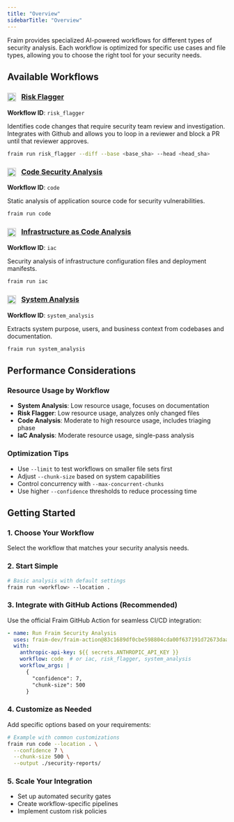 ```yaml
---
title: "Overview"
sidebarTitle: "Overview"
---
```


Fraim provides specialized AI-powered workflows for different types of security analysis. Each workflow is optimized for specific use cases and file types, allowing you to choose the right tool for your security needs.

## Available Workflows

### <img src="/assets/risk_flagger.png" alt="Risk Flagger" style="width: 20px; height: 20px; display: inline; vertical-align: middle; margin-right: 8px;" /> [Risk Flagger](/workflows/risk_flagger)
**Workflow ID**: `risk_flagger`

Identifies code changes that require security team review and investigation. Integrates with Github and allows you to loop in a reviewer and block a PR until that reviewer approves.

```bash
fraim run risk_flagger --diff --base <base_sha> --head <head_sha>
```

### <img src="/assets/code.png" alt="Code Security Analysis" style="width: 20px; height: 20px; display: inline; vertical-align: middle; margin-right: 8px;" /> [Code Security Analysis](/workflows/code)
**Workflow ID**: `code`

Static analysis of application source code for security vulnerabilities.

```bash
fraim run code
```

### <img src="/assets/iac.png" alt="Infrastructure as Code Analysis" style="width: 20px; height: 20px; display: inline; vertical-align: middle; margin-right: 8px;" /> [Infrastructure as Code Analysis](/workflows/iac)
**Workflow ID**: `iac`

Security analysis of infrastructure configuration files and deployment manifests.

```bash
fraim run iac
```

### <img src="/assets/system_analysis.png" alt="System Analysis" style="width: 20px; height: 20px; display: inline; vertical-align: middle; margin-right: 8px;" /> [System Analysis](/workflows/system_analysis)
**Workflow ID**: `system_analysis`

Extracts system purpose, users, and business context from codebases and documentation.

```bash
fraim run system_analysis
```

## Performance Considerations

### Resource Usage by Workflow
- **System Analysis**: Low resource usage, focuses on documentation
- **Risk Flagger**: Low resource usage, analyzes only changed files
- **Code Analysis**: Moderate to high resource usage, includes triaging phase
- **IaC Analysis**: Moderate resource usage, single-pass analysis

### Optimization Tips
- Use `--limit` to test workflows on smaller file sets first
- Adjust `--chunk-size` based on system capabilities
- Control concurrency with `--max-concurrent-chunks`
- Use higher `--confidence` thresholds to reduce processing time

## Getting Started

### 1. Choose Your Workflow
Select the workflow that matches your security analysis needs.

### 2. Start Simple
```bash
# Basic analysis with default settings
fraim run <workflow> --location .
```

### 3. Integrate with GitHub Actions (Recommended)
Use the official Fraim GitHub Action for seamless CI/CD integration:

```yaml
- name: Run Fraim Security Analysis
  uses: fraim-dev/fraim-action@83c1689df0cbe598804cda00f637191d72673daa
  with:
    anthropic-api-key: ${{ secrets.ANTHROPIC_API_KEY }}
    workflow: code  # or iac, risk_flagger, system_analysis
    workflow_args: |
      {
        "confidence": 7,
        "chunk-size": 500
      }
```

### 4. Customize as Needed
Add specific options based on your requirements:
```bash
# Example with common customizations
fraim run code --location . \
  --confidence 7 \
  --chunk-size 500 \
  --output ./security-reports/
```

### 5. Scale Your Integration
- Set up automated security gates
- Create workflow-specific pipelines  
- Implement custom risk policies
